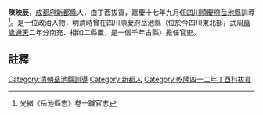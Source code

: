 {{明清人物信息框
| 姓名 =陳映辰
| 最高職務 = [[四川|四川]][[岳池縣|岳池縣]][[訓導|訓導]]
| 國家 = 大清
| 籍貫 = [[成都府|成都府]][[新都縣|新都縣]]
| 字號 =
| 出生日期 = ？年？月？日
| 逝世日期 = ？年？月？日
| 墓葬 = 
| 配偶 =  
| 親屬 = 曾祖、祖、父，母
| 出身 =丁酉拔貢 
| 著作 =  
*
}}
'''陳映辰'''{{BD|？年||？年||}}，[[成都府|成都府]][[新都縣|新都縣]]人，由丁酉拔貢，嘉慶十七年九月任[[四川|四川]][[順慶府|順慶府]][[岳池縣|岳池縣]]訓導<ref>光緒《岳池縣志》卷十職官志</ref>。是一位政治人物，明清時曾在四川順慶府岳池縣（位於今四川東北部，武周[[萬歲通天|萬歲通天]]二年分南充、相如二縣置，是一個千年古縣）擔任官吏。
==註釋==
{{reflist}}
{{清朝人物小作品}}
[[Category:清朝岳池縣訓導|Category:清朝岳池縣訓導]]
[[Category:新都人|Category:新都人]]
[[Category:乾隆四十二年丁酉科拔貢|Category:乾隆四十二年丁酉科拔貢]]